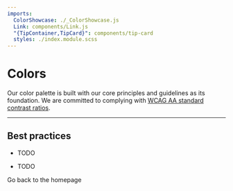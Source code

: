 ```yaml
---
imports:
  ColorShowcase: ./_ColorShowcase.js
  Link: components/Link.js
  "{TipContainer,TipCard}": components/tip-card
  styles: ./index.module.scss
---
```


# Colors

Our color palette is built with our core principles and guidelines as its foundation. We are committed to complying with [WCAG AA standard contrast ratios](https://www.w3.org/TR/WCAG20/#visual-audio-contrast-contrast).

---

<ColorShowcase />

## Best practices

<TipContainer>
<TipCard title="Colors should…" type="tip">

- TODO

</TipCard>
<TipCard title="Colors should not…" type="warning">

- TODO

</TipCard>
</TipContainer>

<Link to="/">Go back to the homepage</Link>
